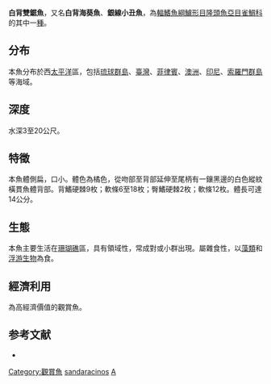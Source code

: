 {{Speciesbox
| name = 白背雙鋸魚
| image = Amphiprion sandaracinos.jpg
| image_width = 250px
| status = LC
| status_system = IUCN3.1
| genus = Amphiprion
| species = sandaracinos
| authority = [[Allen|Allen]], 1972
| synonyms = 
}}

'''白背雙鋸魚'''，又名'''白背海葵魚'''、'''銀線小丑魚'''，為[[輻鰭魚綱|輻鰭魚綱]][[鱸形目|鱸形目]][[隆頭魚亞目|隆頭魚亞目]][[雀鯛科|雀鯛科]]的其中一[[種|種]]。

==分布==
本魚分布於西[[太平洋|太平洋]]區，包括[[琉球群島|琉球群島]]、[[臺灣|臺灣]]、[[菲律賓|菲律賓]]、[[澳洲|澳洲]]、[[印尼|印尼]]、[[索羅門群島|索羅門群島]]等海域。

==深度==
水深3至20公尺。

==特徵==
本魚體側扁，口小。體色為橘色，從吻部至背部延伸至尾柄有一鑲黑邊的白色縱紋橫貫魚體背部。背鰭硬棘9枚；軟條6至18枚；臀鰭硬棘2枚；軟條12枚。體長可達14公分。

==生態==
本魚主要生活在[[珊瑚礁|珊瑚礁]]區，具有領域性，常成對或小群出現。屬雜食性，以[[藻類|藻類]]和[[浮游生物|浮游生物]]為食。

==經濟利用==
為高經濟價值的觀賞魚。

==参考文献==
*{{FishBase_species|genus=Amphiprion|species=sandaracinos|year=2011|month=12}}
{{Taxonbar|from=Q324205}}

[[Category:觀賞魚|Category:觀賞魚]]
[[Category:雙鋸魚屬|sandaracinos]]
[[Category:1972年描述的鱼类|A]]